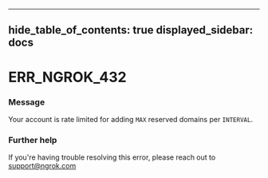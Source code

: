 

---
hide_table_of_contents: true
displayed_sidebar: docs
---


# ERR_NGROK_432

### Message
Your account is rate limited for adding `MAX` reserved domains per `INTERVAL`.

<ErrorDetails error="err_ngrok_432" />



### Further help
If you're having trouble resolving this error, please reach out to [support@ngrok.com](mailto:support@ngrok.com?subject=Help%20with%20ERR_NGROK_432)

